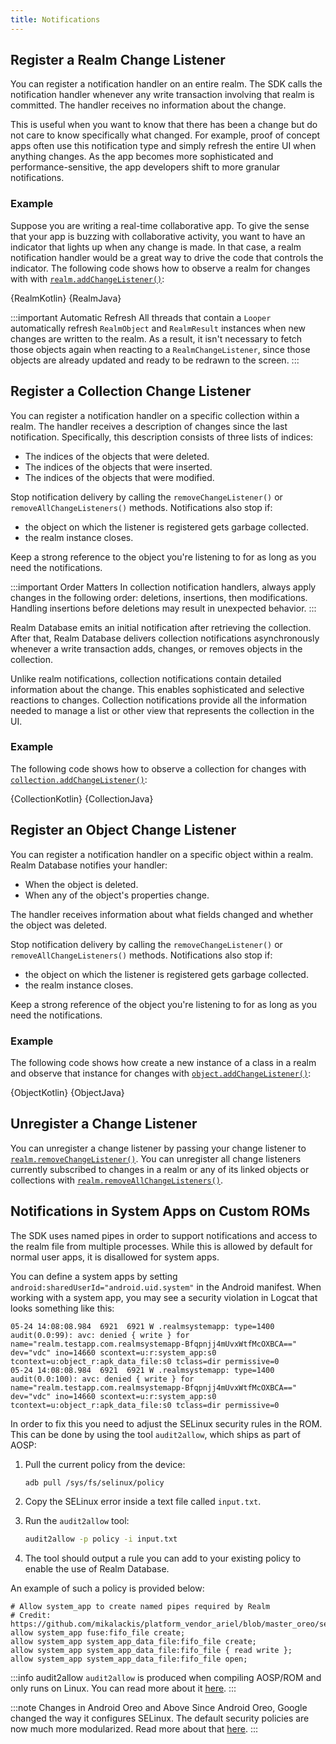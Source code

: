 ```yaml
---
title: Notifications
---
```



## Register a Realm Change Listener

You can register a notification handler on an entire realm.
The SDK calls the notification handler whenever any write
transaction involving that realm is committed. The
handler receives no information about the change.

This is useful when you want to know that there has been a
change but do not care to know specifically what changed.
For example, proof of concept apps often use this
notification type and simply refresh the entire UI when
anything changes. As the app becomes more sophisticated and
performance-sensitive, the app developers shift to more
granular notifications.

### Example

Suppose you are writing a real-time collaborative app. To
give the sense that your app is buzzing with collaborative
activity, you want to have an indicator that lights up when
any change is made. In that case, a realm notification
handler would be a great way to drive the code that controls
the indicator. The following code shows how to observe a realm
for changes with with [`realm.addChangeListener()`](https://www.mongodb.com/docs/realm-sdks/java/latest/io/realm/RealmResults.html#addChangeListener-io.realm.OrderedRealmCollectionChangeListener-):

<Tabs groupId="java-sdk-languages">
  <TabItem value="kotlin" label="Kotlin">
    <CodeBlock language="kotlin">{RealmKotlin}</CodeBlock>
  </TabItem>
  <TabItem value="java" label="Java">
    <CodeBlock language="java">{RealmJava}</CodeBlock>
  </TabItem>
</Tabs>

:::important Automatic Refresh
All threads that contain a `Looper` automatically refresh
`RealmObject` and `RealmResult` instances when new changes are
written to the realm. As a result, it isn't necessary to fetch
those objects again when reacting to a `RealmChangeListener`, since
those objects are already updated and ready to be redrawn to the
screen.
:::

## Register a Collection Change Listener

You can register a notification handler on a specific
collection within a realm. The handler receives a
description of changes since the last notification.
Specifically, this description consists of three lists of
indices:

- The indices of the objects that were deleted.
- The indices of the objects that were inserted.
- The indices of the objects that were modified.

Stop notification delivery by calling the `removeChangeListener()` or
`removeAllChangeListeners()` methods. Notifications also stop if:

- the object on which the listener is registered gets garbage collected.
- the realm instance closes.

Keep a strong reference to the object you're listening to
for as long as you need the notifications.

:::important Order Matters
In collection notification handlers, always apply changes
in the following order: deletions, insertions, then
modifications. Handling insertions before deletions may
result in unexpected behavior.
:::

Realm Database emits an initial notification after retrieving the
collection. After that, Realm Database delivers collection
notifications asynchronously whenever a write transaction
adds, changes, or removes objects in the collection.

Unlike realm notifications, collection notifications contain
detailed information about the change. This enables
sophisticated and selective reactions to changes. Collection
notifications provide all the information needed to manage a
list or other view that represents the collection in the UI.

### Example

The following code shows how to observe a collection for
changes with [`collection.addChangeListener()`](https://www.mongodb.com/docs/realm-sdks/java/latest/io/realm/Realm.html#addChangeListener-io.realm.RealmChangeListener-):

<Tabs groupId="java-sdk-languages">
  <TabItem value="kotlin" label="Kotlin">
    <CodeBlock language="kotlin">{CollectionKotlin}</CodeBlock>
  </TabItem>
  <TabItem value="java" label="Java">
    <CodeBlock language="java">{CollectionJava}</CodeBlock>
  </TabItem>
</Tabs>

## Register an Object Change Listener

You can register a notification handler on a specific object
within a realm. Realm Database notifies your handler:

- When the object is deleted.
- When any of the object's properties change.

The handler receives information about what fields changed
and whether the object was deleted.

Stop notification delivery by calling the `removeChangeListener()` or
`removeAllChangeListeners()` methods. Notifications also stop if:

- the object on which the listener is registered gets garbage collected.
- the realm instance closes.

Keep a strong reference of the object you're listening to
for as long as you need the notifications.

### Example

The following code shows how create a new instance of a class
in a realm and observe that instance for changes with
[`object.addChangeListener()`](https://www.mongodb.com/docs/realm-sdks/java/latest/io/realm/RealmObject.html#addChangeListener-E-io.realm.RealmObjectChangeListener-):

<Tabs groupId="java-sdk-languages">
  <TabItem value="kotlin" label="Kotlin">
    <CodeBlock language="kotlin">{ObjectKotlin}</CodeBlock>
  </TabItem>
  <TabItem value="java" label="Java">
    <CodeBlock language="java">{ObjectJava}</CodeBlock>
  </TabItem>
</Tabs>

## Unregister a Change Listener

You can unregister a change listener by passing your change listener to
[`realm.removeChangeListener()`](https://www.mongodb.com/docs/realm-sdks/java/latest/io/realm/Realm.html#removeChangeListener-io.realm.RealmChangeListener-).
You can unregister all change listeners currently subscribed to changes
in a realm or any of its linked objects or collections with
[`realm.removeAllChangeListeners()`](https://www.mongodb.com/docs/realm-sdks/java/latest/io/realm/Realm.html#removeAllChangeListeners--).

## Notifications in System Apps on Custom ROMs

The SDK uses named pipes in order to support notifications and
access to the realm file from multiple processes. While this is
allowed by default for normal user apps, it is disallowed for system
apps.

You can define a system apps by setting `android:sharedUserId="android.uid.system"`
in the Android manifest. When working with a system app, you may see a
security violation in Logcat that looks something like this:

```
05-24 14:08:08.984  6921  6921 W .realmsystemapp: type=1400 audit(0.0:99): avc: denied { write } for name="realm.testapp.com.realmsystemapp-Bfqpnjj4mUvxWtfMcOXBCA==" dev="vdc" ino=14660 scontext=u:r:system_app:s0 tcontext=u:object_r:apk_data_file:s0 tclass=dir permissive=0
05-24 14:08:08.984  6921  6921 W .realmsystemapp: type=1400 audit(0.0:100): avc: denied { write } for name="realm.testapp.com.realmsystemapp-Bfqpnjj4mUvxWtfMcOXBCA==" dev="vdc" ino=14660 scontext=u:r:system_app:s0 tcontext=u:object_r:apk_data_file:s0 tclass=dir permissive=0
```

In order to fix this you need to adjust the SELinux security rules in
the ROM. This can be done by using the tool `audit2allow`, which ships
as part of AOSP:

1. Pull the current policy from the device:

   ```sh
   adb pull /sys/fs/selinux/policy
   ```

1. Copy the SELinux error inside a text file called `input.txt`.

1. Run the `audit2allow` tool:

   ```sh
   audit2allow -p policy -i input.txt
   ```

1. The tool should output a rule you can add to your existing policy
   to enable the use of Realm Database.

An example of such a policy is provided below:

```
# Allow system_app to create named pipes required by Realm
# Credit: https://github.com/mikalackis/platform_vendor_ariel/blob/master_oreo/sepolicy/system_app.te
allow system_app fuse:fifo_file create;
allow system_app system_app_data_file:fifo_file create;
allow system_app system_app_data_file:fifo_file { read write };
allow system_app system_app_data_file:fifo_file open;
```

:::info audit2allow
`audit2allow` is produced when compiling AOSP/ROM and only runs on
Linux. You can read more about it [here](https://source.android.com/security/selinux/validate#using_audit2allow).
:::

:::note Changes in Android Oreo and Above
Since Android Oreo, Google changed the way it configures SELinux.
The default security policies are now much more modularized.
Read more about that [here](https://source.android.com/security/selinux/images/SELinux_Treble.pdf).
:::
